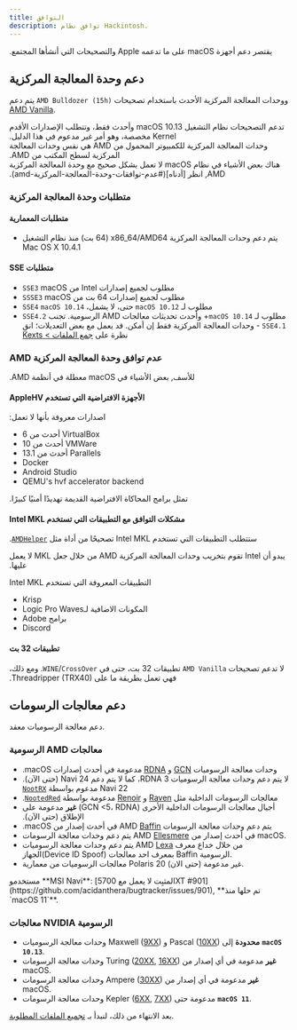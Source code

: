 ```yaml
---
title: التوافق
description: توافق نظام Hackintosh.
---
```



‫يقتصر دعم أجهزة macOS على ما تدعمه Apple والتصحيحات التي أنشأها المجتمع.‬

## دعم وحدة المعالجة المركزية

يتم دعم `AMD Bulldozer (15h)` ووحدات المعالجة المركزية الأحدث باستخدام تصحيحات [AMD Vanilla](https://github.com/AMD-OSX/AMD_Vanilla).

<Aside type="caution">
‫تدعم التصحيحات نظام التشغيل macOS 10.13 وأحدث فقط، وتتطلب الإصدارات الأقدم Kernel مخصصة، وهو أمر غير مدعوم في هذا الدليل.‬
</Aside>

<Aside type="tip">
‫وحدات المعالجة المركزية للكمبيوتر المحمول من AMD هي نفس وحدات المعالجة المركزية لسطح المكتب من AMD.‬
</Aside>

<Aside type="danger">
‫هناك بعض الأشياء في نظام macOS لا تعمل بشكل صحيح مع وحدة المعالجة المركزية AMD, انظر [أدناه](#عدم-توافقات-وحدة-المعالجة-المركزية-amd).‬
</Aside>

### متطلبات وحدة المعالجة المركزية

#### ‫متطلبات المعمارية‬
- ‫يتم دعم وحدات المعالجة المركزية x86_64/AMD64 (64 بت) منذ نظام التشغيل Mac OS X 10.4.1‬

#### ‫متطلبات SSE‬

- `SSE3` ‫مطلوب لجميع إصدارات Intel من macOS‬
- `SSSE3` ‫مطلوب لجميع إصدارات 64 بت من macOS‬
- `SSE4` ‫مطلوب لـ `macOS 10.12` حتى، لا يشمل، `macOS 10.14`‬
- `SSE4.2` ‫مطلوب لـ `macOS 10.14`+ وأحدث تحديثات معالجات AMD الرسومية. تجنب `SSE4.1` - وحدات المعالجة المركزية فقط إن أمكن. قد يعمل مع بعض التعديلات؛ انقِ نظرة على [جمع الملفات > Kexts](/ar/guides/hackintosh/gathering-files/kexts/)‬

### ‫عدم توافق وحدة المعالجة المركزية AMD‬

‫للأسف, بعض الأشياء في macOS معطلة في أنظمة AMD.‬

#### ‫الأجهزة الافتراضية التي تستخدم AppleHV‬

‫اصدارات معروفة بأنها لا تعمل:‬

- ‫VirtualBox أحدث من 6‬
- ‫VMWare أحدث من ‬10
- ‫Parallels أحدث من ‬13.1
- Docker
- Android Studio
- ‫QEMU's hvf accelerator backend‬

<Aside type="danger">
‫تمثل برامج المحاكاة الافتراضية القديمة تهديدًا أمنيًا كبيرًا.‬
</Aside>

#### ‫مشكلات التوافق مع التطبيقات التي تستخدم Intel MKL‬

‫ستتطلب التطبيقات التي تستخدم Intel MKL تصحيحًا من أداة مثل [`AMDHelper`](https://github.com/alvindimas05/AMDHelper).‬

‫يبدو أن Intel تقوم بتخريب وحدات المعالجة المركزية AMD من خلال جعل MKL لا يعمل عليها.‬

‫التطبيقات المعروفة التي تستخدم Intel MKL‬

- Krisp
- Logic Pro Waves‫المكونات الاضافية لـ‬
- Adobe برامج
- Discord

#### تطبيقات 32 بت

‫لا تدعم تصحيحات `AMD Vanilla` تطبيقات 32 بت، حتى في `WINE`/`CrossOver`. ومع ذلك، فهي تعمل بطريقة ما على Threadripper (TRX40).‬

## دعم معالجات الرسومات

دعم معالجة الرسوميات معقد.

### ‫معالجات AMD الرسومية
- ‫وحدات معالجة الرسوميات [GCN](https://en.wikipedia.org/wiki/Graphics_Core_Next) و [RDNA](<https://en.wikipedia.org/wiki/RDNA_(microarchitecture)>) مدعومة في أحدث إصدارات macOS.‬
- ‫لا يتم دعم وحدات معالجة الرسوميات RDNA 3، كما لا يتم دعم Navi 24 (حتى الآن). Navi 22 مدعوم بواسطة [`NootRX`](/ar/applehax/nootrx/)‬
- ‫ معالجات الرسومات الداخلية مثل [Raven](https://www.techpowerup.com/gpu-specs/amd-raven.g816) و [Renoir](https://www.techpowerup.com/gpu-specs/amd-renoir.g1058) مدعومة بواسطة [`NootedRed`](/ar/applehax/nootedred/).‬
- ‫أجيال معالجات الرسومات الداخلية الأخرى (GCN \<5، RDNA) **غير** مدعومة على الإطلاق (حتى الآن).‬
- ‫  يتم دعم وحدات معالجة الرسومات AMD [Baffin](https://www.techpowerup.com/gpu-specs/amd-baffin.g796) في أحدث إصدار من macOS. ‬
-  يتم دعم وحدات معالجة الرسومات AMD [Ellesmere](https://www.techpowerup.com/gpu-specs/amd-ellesmere.g795) في أحدث إصدار من macOS.
-  يتم دعم وحدات معالجة الرسوميات AMD [Lexa](https://www.techpowerup.com/gpu-specs/amd-lexa.g806) من خلال خداع معرف الجهاز(Device ID Spoof) بمعرف احد معالجات Baffin الرسومية.
-  معالجات الرسوميات من معمارية Polaris 20 غير مدعومة (حتى الان).

<Aside type="danger">
مستخدمو **MSI Navi**: [المثبِت لا يعمل مع 5700XT #901](https://github.com/acidanthera/bugtracker/issues/901), **تم حلها منذ `macOS 11`**.
</Aside>

### معالجات NVIDIA الرسومية

- وحدات معالجة الرسوميات Maxwell ([9XX](https://en.wikipedia.org/wiki/GeForce_900_series)) و Pascal ([10XX](https://en.wikipedia.org/wiki/GeForce_10_series)) **محدودة** إلى **`macOS 10.13`**.
- وحدات معالجة الرسومات Turing ([20XX](https://en.wikipedia.org/wiki/GeForce_20_series), [16XX](https://en.wikipedia.org/wiki/GeForce_16_series)) **غير** مدعومة في أي إصدار من macOS.
- وحدات معالجة الرسومات Ampere ([30XX](https://en.wikipedia.org/wiki/GeForce_30_series)) **غير** مدعومة في أي إصدار من macOS.
- وحدات معالجة الرسومات Kepler ([6XX](https://en.wikipedia.org/wiki/GeForce_600_series), [7XX](https://en.wikipedia.org/wiki/GeForce_700_series)) مدعومة حتى **`macOS 11`**.

بعد الانتهاء من ذلك، لنبدأ بـ [تجميع الملفات المطلوبة](/ar/guides/hackintosh/gathering-files/).
